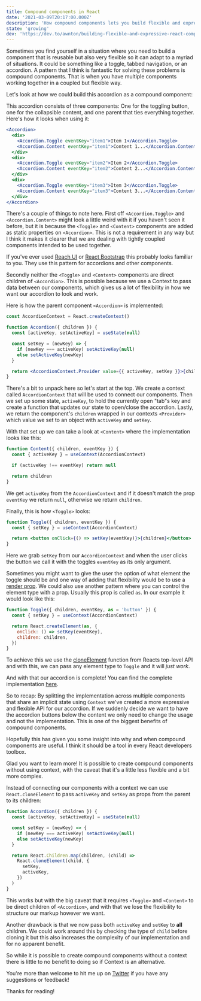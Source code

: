 ```yaml
---
title: Compound components in React
date: '2021-03-09T20:17:00.000Z'
description: 'How compound components lets you build flexible and expressive React components'
state: 'growing'
dev: 'https://dev.to/awnton/building-flexible-and-expressive-react-components-4gjd'
---
```


Sometimes you find yourself in a situation where you need to build a component that is reusable but also very flexible so it can adapt to a myriad of situations. It could be something like a toggle, tabbed navigation, or an accordion. A pattern that I think is fantastic for solving these problems is <Confettis>compound components</Confettis>. That is when you have multiple components working together in a coupled but flexible way.

Let's look at how we could build this accordion as a compound component:

<AccordionExample />

This accordion consists of three components: One for the toggling button, one for the collapsible content, and one parent that ties everything together. Here's how it looks when using it:

```jsx
<Accordion>
  <div>
    <Accordion.Toggle eventKey="item1">Item 1</Accordion.Toggle>
    <Accordion.Content eventKey="item1">Content 1...</Accordion.Content>
  </div>
  <div>
    <Accordion.Toggle eventKey="item2">Item 2</Accordion.Toggle>
    <Accordion.Content eventKey="item2">Content 2...</Accordion.Content>
  </div>
  <div>
    <Accordion.Toggle eventKey="item3">Item 3</Accordion.Toggle>
    <Accordion.Content eventKey="item3">Content 3...</Accordion.Content>
  </div>
</Accordion>
```

There's a couple of things to note here. First off `<Accordion.Toggle>` and `<Accordion.Content>` might look a little weird with it if you haven't seen it before, but it is because the `<Toggle>` and `<Content>` components are added as static properties on `<Accordion>`. This is not a requirement in any way but I think it makes it clearer that we are dealing with tightly coupled components intended to be used together.

<Callout>

If you've ever used [Reach UI](https://reach.tech/) or [React Bootstrap](https://react-bootstrap.github.io/) this probably looks familiar to you. They use this pattern for accordions and other components.

</Callout>

Secondly neither the `<Toggle>` and `<Content>` components are direct children of `<Accordion>`. This is possible because we use a Context to pass data between our components, which gives us a lot of flexibility in how we want our accordion to look and work.

Here is how the parent component `<Accordion>` is implemented:

```jsx
const AccordionContext = React.createContext()

function Accordion({ children }) {
  const [activeKey, setActiveKey] = useState(null)

  const setKey = (newKey) => {
    if (newKey === activeKey) setActiveKey(null)
    else setActiveKey(newKey)
  }

  return <AccordionContext.Provider value={{ activeKey, setKey }}>{children}</AccordionContext.Provider>
}
```

There's a bit to unpack here so let's start at the top. We create a context called `AccordionContext` that will be used to connect our components. Then we set up some state, `activeKey`, to hold the currently open "tab"s key and create a function that updates our state to open/close the accordion. Lastly, we return the component's `children` wrapped in our contexts `<Provider>` which value we set to an object with `activeKey` and `setKey`.

With that set up we can take a look at `<Content>` where the implementation looks like this:

```jsx
function Content({ children, eventKey }) {
  const { activeKey } = useContext(AccordionContext)

  if (activeKey !== eventKey) return null

  return children
}
```

We get `activeKey` from the `AccordionContext` and if it doesn't match the prop `eventKey` we return `null`, otherwise we return `children`.

Finally, this is how `<Toggle>` looks:

```jsx
function Toggle({ children, eventKey }) {
  const { setKey } = useContext(AccordionContext)

  return <button onClick={() => setKey(eventKey)}>{children}</button>
}
```

Here we grab `setKey` from our `AccordionContext` and when the user clicks the button we call it with the toggles `eventKey` as its only argument.

<Extracurricular title="Give the user more control of <Toggle>">

Sometimes you might want to give the user the option of what element the toggle should be and one way of adding that flexibility would be to use a [render prop](/render-props). We could also use another pattern where you can control the element type with a prop. Usually this prop is called `as`. In our example it would look like this:

```jsx
function Toggle({ children, eventKey, as = 'button' }) {
  const { setKey } = useContext(AccordionContext)

  return React.createElement(as, {
    onClick: () => setKey(eventKey),
    children: children,
  })
}
```

To achieve this we use the [cloneElement](https://reactjs.org/docs/react-api.html#cloneelement) function from Reacts top-level API and with this, we can pass any element type to `Toggle` and it will _just work_.

</Extracurricular>

And with that our accordion is complete! You can find the complete implementation [here](https://github.com/anton-g/blog/blob/master/content/blog/compound-components-in-react/components/Accordion.js).

So to recap: By splitting the implementation across multiple components that share an implicit state using `Context` we've created a more expressive and flexible API for our accordion. If we suddenly decide we want to have the accordion buttons below the content we only need to change the usage and not the implementation. This is one of the biggest benefits of compound components.

Hopefully this has given you some insight into why and when compound components are useful. I think it should be a tool in every React developers toolbox.

<Extracurricular title="Compound components without React context?">

Glad you want to learn more! It is possible to create compound components without using context, with the caveat that it's a little less flexible and a bit more complex.

Instead of connecting our components with a context we can use `React.cloneElement` to pass `activeKey` and `setKey` as props from the parent to its children:

```jsx {9-14}
function Accordion({ children }) {
  const [activeKey, setActiveKey] = useState(null)

  const setKey = (newKey) => {
    if (newKey === activeKey) setActiveKey(null)
    else setActiveKey(newKey)
  }

  return React.Children.map(children, (child) =>
    React.cloneElement(child, {
      setKey,
      activeKey,
    })
  )
}
```

This works but with the big caveat that it requires `<Toggle>` and `<Content>` to be direct children of `<Accordion>`, and with that we lose the flexibility to structure our markup however we want.

Another drawback is that we now pass both `activeKey` and `setKey` to **all** children. We could work around this by checking the type of `child` before cloning it but this also increases the complexity of our implementation and for no apparent benefit.

So while it is possible to create compound components without a context there is little to no benefit to doing so if Context is an alternative.

</Extracurricular>

You're more than welcome to hit me up on [Twitter](https://twitter.com/awnton) if you have any suggestions or feedback!

Thanks for reading!
